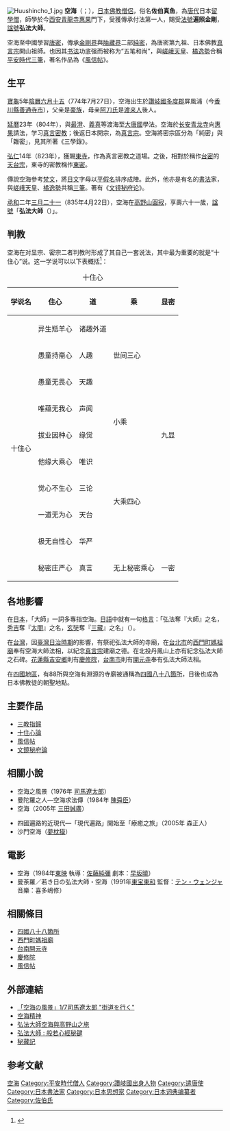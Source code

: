 {{Expand Japanese|空海大師}}
{{Infobox_ Buddhist
| name = 空海大師
| image =Kukai2.jpg 
| imagesize =200px
| caption =空海大師畫像 
| birth_date =[[寶龜|寶龜]]五年[[陰曆|陰曆]]六月十五日（774年7月27日) 
| birth_place =日本[[讚岐國|讚岐國]][[多度郡|多度郡]]屏風浦<br />（今{{JPN}}[[香川縣|香川縣]][[善通寺市|善通寺市]]）
| birth_name =佐伯眞魚
| death_date =[[承和_(日本)|承和]]二年三月二十一日（835年4月22日） （61歲）
| death_place =[[日本|日本]][[高野山|高野山]]
| residence =
| prizes =
| citizenship =
| nationality =日本 
| known_for = 
| school =[[真言宗|真言宗]] 
| callsign  = 
| title= 
| deity =
| native_lang1       =[[諡號|諡號]]
| native_lang1_name1 =本覺大師→弘法大師
| education = 
| work_institution =高野山金剛峯寺、東寺等地
| advisor =[[青龍寺|青龍寺]][[惠果|惠果]][[阿闍黎|阿闍黎]] 
| students =真濟、真雅、實惠、道雄、圓明、真如、杲隣、泰範、智泉、忠延
| publication =《[[十住心論|十住心論]]》等
| publication_translate = 
| incarnation_from =
| reincarnation_to = 
| successor=
| footnotes =
}}
{{漢傳密宗}}
{{Portal box|日本|佛教|人物}}
[[File:Huushincho_1.jpg|thumb]]
'''空海'''（{{jpn|j=空海|hg=くうかい|rm=Kūkai}}；{{bd|774年|7月27日|835年|4月22日|catIdx=Kūkai}}），[[日本佛教|日本佛教]][[僧侶|僧侶]]，俗名'''佐伯真魚'''，為[[唐代|唐代]]日本[[留學僧|留學僧]]，師學於今[[西安青龍寺|西安青龍寺]][[惠果|惠果]]門下，受獲傳承付法第一人，賜受[[法號|法號]]'''遍照金剛'''，[[諡號|諡號]]'''弘法大師'''。

空海至中國學習[[唐密|唐密]]，傳承[[金剛界|金剛界]]與[[胎藏界|胎藏界]]二部[[純密|純密]]，為唐密第九祖、日本佛教[[真言宗|真言宗]]開山祖師。也因其[[书法|书法]]功底强而被称为“五笔和尚”，與[[嵯峨天皇|嵯峨天皇]]、[[橘逸勢|橘逸勢]]合稱[[平安時代|平安時代]][[三筆|三筆]]，著名作品為《[[風信帖|風信帖]]》。

== 生平 ==
[[寶龜|寶龜]]5年[[陰曆|陰曆]][[六月十五|六月十五]]（774年7月27日），空海出生於[[讚岐國|讚岐國]][[多度郡|多度郡]]屏風浦（今[[香川縣|香川縣]][[善通寺市|善通寺市]]），父亲是[[豪族|豪族]]，母亲[[阿刀氏|阿刀氏]]是[[渡来人|渡来人]]後人。

[[延曆|延曆]]23年（804年），與[[最澄|最澄]]、[[義真|義真]]等渡海至[[大唐國|大唐國]]學法。空海於[[长安|长安]][[青龙寺_(西安市)|青龙寺]]向[[惠果|惠果]]請法，学习[[唐密|真言密教]]；後返日本開宗，為[[真言宗|真言宗]]。空海將密宗區分為「純密」與「雜密」，見其所著《三學錄》。

[[弘仁|弘仁]]14年（823年），獲賜[[東寺|東寺]]，作為真言密教之道場。之後，相對於稱作[[台密|台密]]的[[天台宗|天台宗]]，東寺的密教稱作[[東密|東密]]。

傳說空海參考[[梵文|梵文]]，將[[日文|日文]]字母以[[平假名|平假名]]排序成陣。此外，他亦是有名的[[書法|書法]]家，與[[嵯峨天皇|嵯峨天皇]]、[[橘逸勢|橘逸勢]]共稱[[三筆|三筆]]。著有《[[文镜秘府论|文镜秘府论]]》。

[[承和_(日本)|承和]]二年[[三月二十一|三月二十一]]（835年4月22日），空海在[[高野山|高野山]][[圓寂|圓寂]]，享壽六十一歲，[[諡號|諡號]]「'''弘法大師'''（{{lang|ja|こうぼうだいし}}）」。

== 判教 ==
空海在对显宗、密宗二者判教时形成了其自己一套说法，其中最为重要的就是“十住心”说。这一学说可以以下表概括<ref>{{Cite book|title=密教的思想与密法|last=吕|first=建福|publisher=中国社会科学出版社|year=2012|isbn=9787516117224|location=北京|pages=50}}</ref>：
{| class="wikitable"
|+十住心
!学说名
!住心
!道
!乘
!显密
|-
| rowspan="10" |十住心
|异生羝羊心
|诸趣外道
| rowspan="3" |世间三心
| rowspan="9" |九显
|-
|愚童持斋心
|人趣
|-
|愚童无畏心
|天趣
|-
|唯蕴无我心
|声闻
| rowspan="2" |小乘
|-
|拔业因种心
|缘觉
|-
|他缘大乘心
|唯识
| rowspan="4" |大乘四心
|-
|觉心不生心
|三论
|-
|一道无为心
|天台
|-
|极无自性心
|华严
|-
|秘密庄严心
|真言
|无上秘密乘心
|一密
|}

== 各地影響 ==

在[[日本|日本]]，「大師」一詞多專指空海。[[日語|日語]]中就有一句[[格言|格言]]：「弘法奪『大師』之名，[[豐臣秀吉|秀吉]]奪『[[太閤|太閤]]』之名，[[玄奘|玄奘]]奪『[[三藏|三藏]]』之名」（{{lang|ja|大師は弘法に奪われ、太閤は秀吉に奪わる，そしてまた三蔵は玄奘に奪わる}}）。

在[[台灣|台灣]]，因[[臺灣日治時期|臺灣日治時期]]的影響，有祭祀弘法大師的寺廟，在[[台北市|台北市]]的[[西門町媽祖廟|西門町媽祖廟]]奉有空海大師法相，以紀念[[真言宗|真言宗]]建廟之德。在北投丹鳳山上亦有紀念弘法大師之石碑。[[花蓮縣|花蓮縣]][[吉安鄉|吉安鄉]]則有[[慶修院|慶修院]]，[[台南市|台南市]]則有[[開元寺|開元寺]]奉有弘法大師法相。

在[[四國|四國地區]]，有88所與空海有淵源的寺廟被通稱為[[四國八十八箇所|四國八十八箇所]]，日後也成為日本佛教徒的朝聖地點。

== 主要作品 ==
* [[三教指歸|三教指歸]]
* [[十住心論|十住心論]]
* [[風信帖|風信帖]]
* [[文鏡秘府論|文鏡秘府論]]

== 相關小說 ==
* 空海之風景（1976年 [[司馬遼太郎|司馬遼太郎]]）
* 曼陀羅之人―空海求法傳（1984年 [[陳舜臣|陳舜臣]]）
* 空海（2005年 [[三田誠廣|三田誠廣]]）

* 四國遍路的近現代―「現代遍路」開始至「療癒之旅」（2005年 森正人）
* 沙門空海（[[夢枕獏|夢枕獏]]）

== 電影 ==
* 空海（1984年[[東映|東映]] 執導：[[佐藤純彌|佐藤純彌]] 劇本：[[早坂曉|早坂曉]]）
* 曼荼羅／若き日の弘法大師・空海（1991年[[東宝東和|東宝東和]] 監督：[[テン・ウェンジャ|テン・ウェンジャ]] 音樂：喜多嶋修）

== 相關條目 ==
* [[四國八十八箇所|四國八十八箇所]]
* [[西門町媽祖廟|西門町媽祖廟]]
* [[台南開元寺|台南開元寺]]
* [[慶修院|慶修院]]
* [[風信帖|風信帖]]

== 外部連結 ==
{{Commons category|Kukai}}
* [http://www.youtube.com/watch?v=8SxY4hShxUc 「空海の風景」1/7司馬遼太郎 "街道を行く"] {{Wayback|url=http://www.youtube.com/watch?v=8SxY4hShxUc |date=20210312131056 }}
* [http://www.mikkyo21f.gr.jp/ 空海精神] {{Wayback|url=http://www.mikkyo21f.gr.jp/ |date=20210311133613 }}
* [http://kobodaishi.xrea.jp/ 弘法大師空海與高野山之旅] {{Wayback|url=http://kobodaishi.xrea.jp/ |date=20061208072521 }}
* [https://web.archive.org/web/20100428060215/http://image.bukon.idv.tw/pic1/pic1_2.htm 弘法大師 : 般若心經秘鍵]
* [http://base1.nijl.ac.jp/iview/Frame.jsp?DB_ID=G0003917KTM&C_CODE=XSE1-02503&IMG_SIZE=&PROC_TYPE=null&SHOMEI=%E3%80%90%E7%A7%98%E8%94%B5%E8%A8%98%E3%80%91&REQUEST_MARK=null&OWNER=null&IMG_NO=1 秘藏記] {{Wayback|url=http://base1.nijl.ac.jp/iview/Frame.jsp?DB_ID=G0003917KTM&C_CODE=XSE1-02503&IMG_SIZE=&PROC_TYPE=null&SHOMEI=%E3%80%90%E7%A7%98%E8%94%B5%E8%A8%98%E3%80%91&REQUEST_MARK=null&OWNER=null&IMG_NO=1 |date=20210123013109 }}

== 参考文献 ==
{{Reflist}}

{{密宗}}
{{Authority control}}
{{DEFAULTSORT:Kukai}}
[[Category:空海|]]
[[Category:平安時代僧人|Category:平安時代僧人]]
[[Category:讚岐國出身人物|Category:讚岐國出身人物]]
[[Category:遣唐使|Category:遣唐使]]
[[Category:日本書法家|Category:日本書法家]]
[[Category:日本思想家|Category:日本思想家]]
[[Category:日本词典编纂者|Category:日本词典编纂者]]
[[Category:佐伯氏|Category:佐伯氏]]